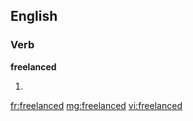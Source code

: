 ==English==

===Verb===
'''freelanced'''

# {{past of|freelance}}

[[fr:freelanced]]
[[mg:freelanced]]
[[vi:freelanced]]